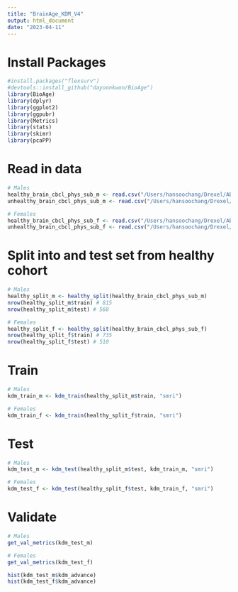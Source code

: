 ```yaml
---
title: "BrainAge_KDM_V4"
output: html_document
date: "2023-04-11"
---
```


# Install Packages
```r
#install.packages("flexsurv")
#devtools::install_github("dayoonkwon/BioAge")
library(BioAge)
library(dplyr)
library(ggplot2)
library(ggpubr)
library(Metrics)
library(stats)
library(skimr)
library(pcaPP)
```

# Read in data
```r
# Males
healthy_brain_cbcl_phys_sub_m <- read.csv("/Users/hansoochang/Drexel/ABCD/data/healthy_gmv_cbcl_phys_sub_m.csv")
unhealthy_brain_cbcl_phys_sub_m <- read.csv("/Users/hansoochang/Drexel/ABCD/data/unhealthy_gmv_cbcl_phys_sub_m.csv")

# Females
healthy_brain_cbcl_phys_sub_f <- read.csv("/Users/hansoochang/Drexel/ABCD/data/healthy_gmv_cbcl_phys_sub_f.csv")
unhealthy_brain_cbcl_phys_sub_f <- read.csv("/Users/hansoochang/Drexel/ABCD/data/unhealthy_gmv_cbcl_phys_sub_f.csv")
```



# Split into and test set from healthy cohort
```r
# Males
healthy_split_m <- healthy_split(healthy_brain_cbcl_phys_sub_m)
nrow(healthy_split_m$train) # 815
nrow(healthy_split_m$test) # 568

# Females
healthy_split_f <- healthy_split(healthy_brain_cbcl_phys_sub_f)
nrow(healthy_split_f$train) # 735
nrow(healthy_split_f$test) # 518
```

# Train
```r
# Males
kdm_train_m <- kdm_train(healthy_split_m$train, "smri")

# Females
kdm_train_f <- kdm_train(healthy_split_f$train, "smri")

```



# Test
```r
# Males
kdm_test_m <- kdm_test(healthy_split_m$test, kdm_train_m, "smri")

# Females
kdm_test_f <- kdm_test(healthy_split_f$test, kdm_train_f, "smri")

```


# Validate
```r
# Males
get_val_metrics(kdm_test_m)

# Females
get_val_metrics(kdm_test_f)

hist(kdm_test_m$kdm_advance)
hist(kdm_test_f$kdm_advance)
```





